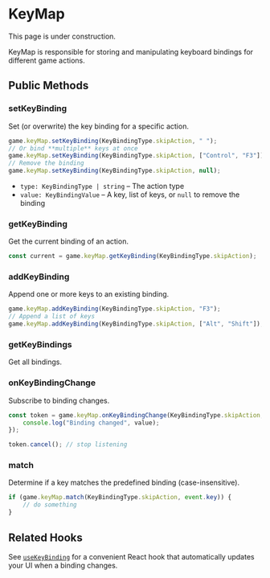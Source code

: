 
# KeyMap

<Callout type="warning" emoji="⚠️">
    This page is under construction.
</Callout>

KeyMap is responsible for storing and manipulating keyboard bindings for different game actions.

## Public Methods

### setKeyBinding

<Steps>

Set (or overwrite) the key binding for a specific action.

```typescript
game.keyMap.setKeyBinding(KeyBindingType.skipAction, " ");
// Or bind **multiple** keys at once
game.keyMap.setKeyBinding(KeyBindingType.skipAction, ["Control", "F3"]);
// Remove the binding
game.keyMap.setKeyBinding(KeyBindingType.skipAction, null);
```

- `type: KeyBindingType | string` – The action type
- `value: KeyBindingValue` – A key, list of keys, or `null` to remove the binding

</Steps>

### getKeyBinding

<Steps>

Get the current binding of an action.

```typescript
const current = game.keyMap.getKeyBinding(KeyBindingType.skipAction);
```

</Steps>

### addKeyBinding

<Steps>

Append one or more keys to an existing binding.

```typescript
game.keyMap.addKeyBinding(KeyBindingType.skipAction, "F3");
// Append a list of keys
game.keyMap.addKeyBinding(KeyBindingType.skipAction, ["Alt", "Shift"]);
```

</Steps>

### getKeyBindings

<Steps>

Get all bindings.

</Steps>

### onKeyBindingChange

<Steps>

Subscribe to binding changes.

```typescript
const token = game.keyMap.onKeyBindingChange(KeyBindingType.skipAction, (value) => {
    console.log("Binding changed", value);
});

token.cancel(); // stop listening
```

</Steps>

### match

<Steps>

Determine if a key matches the predefined binding (case-insensitive).

```typescript
if (game.keyMap.match(KeyBindingType.skipAction, event.key)) {
    // do something
}
```

</Steps>

## Related Hooks

See [`useKeyBinding`](../../player/hooks/useKeyBinding) for a convenient React hook that automatically updates your UI when a binding changes. 